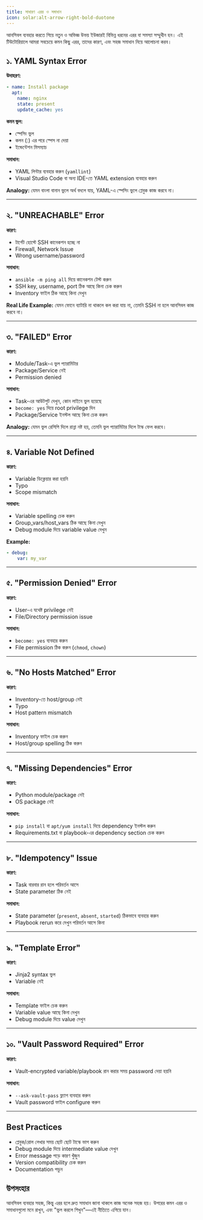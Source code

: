 ```yaml
---
title: সাধারণ এরর ও সমাধান
icon: solar:alt-arrow-right-bold-duotone
---
```


আনসিবল ব্যবহার করতে গিয়ে নতুন ও অভিজ্ঞ উভয় ইউজারই বিভিন্ন ধরনের এরর বা সমস্যা সম্মুখীন হন। এই টিউটোরিয়ালে আমরা সবচেয়ে কমন কিছু এরর, তাদের কারণ, এবং সহজ সমাধান নিয়ে আলোচনা করব।

## ১. YAML Syntax Error

**উদাহরণ:**
```yaml
- name: Install package
  apt:
    name: nginx
    state: present
    update_cache: yes
```

**কমন ভুল:**
- স্পেসিং ভুল
- কলন (:) এর পরে স্পেস না দেয়া
- ইন্ডেন্টেশন মিসম্যাচ

**সমাধান:**
- YAML লিন্টার ব্যবহার করুন (`yamllint`)
- Visual Studio Code বা অন্য IDE-তে YAML extension ব্যবহার করুন

**Analogy:**
যেমন বাংলা বানান ভুলে অর্থ বদলে যায়, YAML-এ স্পেসিং ভুলে প্লেবুক কাজ করবে না।

---

## ২. "UNREACHABLE" Error

**কারণ:**
- টার্গেট হোস্টে SSH কানেকশন হচ্ছে না
- Firewall, Network Issue
- Wrong username/password

**সমাধান:**
- `ansible -m ping all` দিয়ে কানেকশন টেস্ট করুন
- SSH key, username, port ঠিক আছে কিনা চেক করুন
- Inventory ফাইল ঠিক আছে কিনা দেখুন

**Real Life Example:**
যেমন ফোনে ব্যাটারি না থাকলে কল করা যায় না, তেমনি SSH না হলে আনসিবল কাজ করবে না।

---

## ৩. "FAILED" Error

**কারণ:**
- Module/Task-এ ভুল প্যারামিটার
- Package/Service নেই
- Permission denied

**সমাধান:**
- Task-এর আউটপুট দেখুন, কোন লাইনে ভুল হয়েছে
- `become: yes` দিয়ে root privilege দিন
- Package/Service ইনস্টল আছে কিনা চেক করুন

**Analogy:**
যেমন ভুল রেসিপি দিলে রান্না নষ্ট হয়, তেমনি ভুল প্যারামিটার দিলে টাস্ক ফেল করবে।

---

## ৪. Variable Not Defined

**কারণ:**
- Variable ডিক্লেয়ার করা হয়নি
- Typo
- Scope mismatch

**সমাধান:**
- Variable spelling চেক করুন
- Group_vars/host_vars ঠিক আছে কিনা দেখুন
- Debug module দিয়ে variable value দেখুন

**Example:**
```yaml
- debug:
    var: my_var
```

---

## ৫. "Permission Denied" Error

**কারণ:**
- User-এ যথেষ্ট privilege নেই
- File/Directory permission issue

**সমাধান:**
- `become: yes` ব্যবহার করুন
- File permission ঠিক করুন (`chmod`, `chown`)

---

## ৬. "No Hosts Matched" Error

**কারণ:**
- Inventory-তে host/group নেই
- Typo
- Host pattern mismatch

**সমাধান:**
- Inventory ফাইল চেক করুন
- Host/group spelling ঠিক করুন

---

## ৭. "Missing Dependencies" Error

**কারণ:**
- Python module/package নেই
- OS package নেই

**সমাধান:**
- `pip install` বা `apt/yum install` দিয়ে dependency ইনস্টল করুন
- Requirements.txt বা playbook-এর dependency section চেক করুন

---

## ৮. "Idempotency" Issue

**কারণ:**
- Task বারবার রান হলে পরিবর্তন আসে
- State parameter ঠিক নেই

**সমাধান:**
- State parameter (`present`, `absent`, `started`) ঠিকভাবে ব্যবহার করুন
- Playbook rerun করে দেখুন পরিবর্তন আসে কিনা

---

## ৯. "Template Error"

**কারণ:**
- Jinja2 syntax ভুল
- Variable নেই

**সমাধান:**
- Template ফাইল চেক করুন
- Variable value আছে কিনা দেখুন
- Debug module দিয়ে value দেখুন

---

## ১০. "Vault Password Required" Error

**কারণ:**
- Vault-encrypted variable/playbook রান করার সময় password দেয়া হয়নি

**সমাধান:**
- `--ask-vault-pass` ফ্ল্যাগ ব্যবহার করুন
- Vault password ফাইল configure করুন

---

## Best Practices
- প্লেবুক/রোল লেখার সময় ছোট ছোট টাস্কে ভাগ করুন
- Debug module দিয়ে intermediate value দেখুন
- Error message পড়ে কারণ খুঁজুন
- Version compatibility চেক করুন
- Documentation পড়ুন

## উপসংহার

আনসিবল ব্যবহার সহজ, কিন্তু এরর হলে দ্রুত সমাধান জানা থাকলে কাজ অনেক সহজ হয়। উপরের কমন এরর ও সমাধানগুলো মনে রাখুন, এবং "ভুল করলে শিখুন"—এই নীতিতে এগিয়ে যান।

